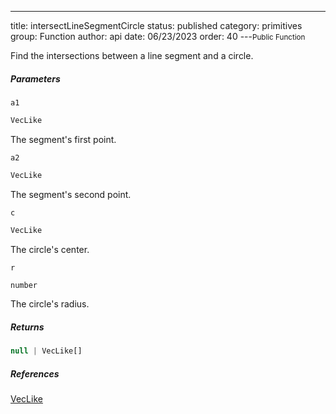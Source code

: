---
title: intersectLineSegmentCircle
status: published
category: primitives
group: Function
author: api
date: 06/23/2023
order: 40
---<Small>Public Function</Small>

Find the intersections between a line segment and a circle.


##### Parameters


<ParametersTable>

<ParametersTableRow>
<ParametersTableName>

`a1`

</ParametersTableName>
<ParametersTableDescription>

```ts
VecLike
```

The segment's first point.




</ParametersTableDescription>
</ParametersTableRow>
<ParametersTableRow>
<ParametersTableName>

`a2`

</ParametersTableName>
<ParametersTableDescription>

```ts
VecLike
```

The segment's second point.




</ParametersTableDescription>
</ParametersTableRow>
<ParametersTableRow>
<ParametersTableName>

`c`

</ParametersTableName>
<ParametersTableDescription>

```ts
VecLike
```

The circle's center.




</ParametersTableDescription>
</ParametersTableRow>
<ParametersTableRow>
<ParametersTableName>

`r`

</ParametersTableName>
<ParametersTableDescription>

```ts
number
```

The circle's radius.




</ParametersTableDescription>
</ParametersTableRow>
</ParametersTable>

##### Returns


```ts
null | VecLike[]
```

##### References

[VecLike](/gen/primitives/VecLike-type)

